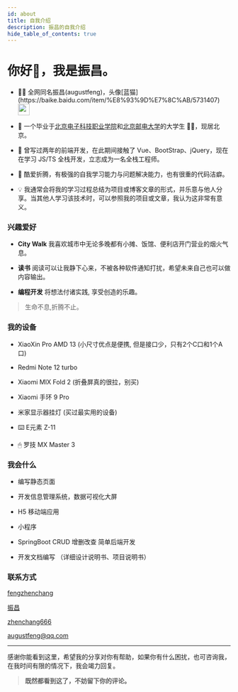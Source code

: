 ```yaml
---
id: about
title: 自我介绍
description: 振昌的自我介绍
hide_table_of_contents: true
---
```



# 你好👋，我是振昌。

- <p className="inline-flex gap-1">👨‍💻 全网同名振昌(augustfeng)，头像[蓝猫](https://baike.baidu.com/item/%E8%93%9D%E7%8C%AB/5731407) <img src="/img/logo.webp" width="26" heigth="26" className="rounded-full" /></p>

- 🧑 一个毕业于[北京电子科技职业学院](https://www.baidu.com/s?wd=%E5%8C%97%E4%BA%AC%E7%94%B5%E5%AD%90%E7%A7%91%E6%8A%80%E8%81%8C%E4%B8%9A%E5%AD%A6%E9%99%A2)和[北京邮电大学](https://www.baidu.com/s?wd=%E5%8C%97%E4%BA%AC%E9%82%AE%E7%94%B5%E5%A4%A7%E5%AD%A6)的大学生 🐂🐴，现居北京。

- 🐛 曾写过两年的前端开发，在此期间接触了 Vue、BootStrap、jQuery，现在在学习 JS/TS 全栈开发，立志成为一名全栈工程师。

- 🤯 酷爱折腾，有极强的自我学习能力与问题解决能力，也有很重的代码洁癖。

- 💡 我通常会将我的学习过程总结为项目或博客文章的形式，并乐意与他人分享。当其他人学习该技术时，可以参照我的项目或文章，我认为这非常有意义。

### 兴趣爱好

- **City Walk** 我喜欢城市中无论多晚都有小摊、饭馆、便利店开门营业的烟火气息。

- **读书** 阅读可以让我静下心来，不被各种软件通知打扰，希望未来自己也可以做内容输出。

- **编程开发** 将想法付诸实践, 享受创造的乐趣。

> 生命不息,折腾不止。

### 我的设备

- XiaoXin Pro AMD 13 (小尺寸优点是便携, 但是接口少，只有2个C口和1个A口)

- Redmi Note 12 turbo

- Xiaomi MIX Fold 2 (折叠屏真的很拉，别买)

- Xiaomi 手环 9 Pro

- 米家显示器挂灯 (买过最实用的设备)

- ⌨️ E元素 Z-11

- 🖱 罗技 MX Master 3

### 我会什么

- 编写静态页面

- 开发信息管理系统，数据可视化大屏

- H5 移动端应用

- 小程序

- SpringBoot CRUD 增删改查 简单后端开发

- 开发文档编写 （详细设计说明书、项目说明书）

### 联系方式

<p style={{ display: 'flex', 'align-items': 'center', gap: '0.5rem' }}>
  <Icon icon="ri:github-line" width="20" heigth="20" />
  <a href={social.github.href} target="_blank">fengzhenchang</a>
</p>

<p style={{ display: 'flex', 'align-items': 'center', gap: '0.5rem' }}>
  <Icon icon="ri:twitter-x-line" width="20" heigth="20" />
  <a href={social.x.href} target="_blank">振昌</a>
</p>

<p style={{ display: 'flex', 'align-items': 'center', gap: '0.5rem' }}>
  <Icon icon="ri:wechat-2-line" width="20" heigth="20" />
  <a href={social.wx.href} target="_blank">zhenchang666</a>
</p>

<p style={{ display: 'flex', 'align-items': 'center', gap: '0.5rem' }}>
  <Icon icon="ri:mail-open-line" width="20" heigth="20" />
  <a href={social.email.href} target="_blank">augustfeng@qq.com</a>
</p>

---

感谢你能看到这里，希望我的分享对你有帮助，如果你有什么困扰，也可咨询我，在我时间有限的情况下，我会竭力回复。

> **既然都看到这了，不妨留下你的评论。**

<Comment />
